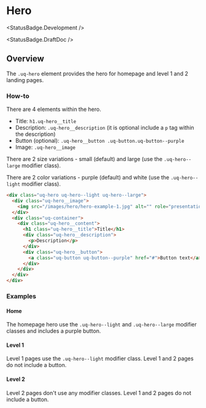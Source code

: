 
<Meta of={HeroStories} />

# Hero

<StatusBadge.Development />

<StatusBadge.DraftDoc />

## Overview

The `.uq-hero` element provides the hero for homepage and level 1 and 2 landing
pages.

### How-to

There are 4 elements within the hero.

- Title: `h1.uq-hero__title`
- Description: `.uq-hero__description` (it is optional include a `p` tag within the description)
- Button (optional): `.uq-hero__button .uq-button.uq-button--purple`
- Image: `.uq-hero__image`

There are 2 size variations - small (default) and large (use the `.uq-hero--large` modifier class).

There are 2 color variations - purple (default) and white (use the `.uq-hero--light` modifier class).

<Canvas sourceState="hidden">
  <Story of={HeroStories.Hero} />
</Canvas>

```html
<div class="uq-hero uq-hero--light uq-hero--large">
  <div class="uq-hero__image">
    <img src="/images/hero/hero-example-1.jpg" alt="" role="presentation" />
  </div>
  <div class="uq-container">
    <div class="uq-hero__content">
      <h1 class="uq-hero__title">Title</h1>
      <div class="uq-hero__description">
        <p>Description</p>
      </div>
      <div class="uq-hero__button">
        <a class="uq-button uq-button--purple" href="#">Button text</a>
      </div>
    </div>
  </div>
</div>
```

### Examples

#### Home

The homepage hero use the `.uq-hero--light` and `.uq-hero--large` modifier classes
and includes a purple button.

<Canvas>
  <Story of={HeroStories.Home} />
</Canvas>

#### Level 1

Level 1 pages use the `.uq-hero--light` modifier class. Level 1 and 2 pages do not
include a button.

<Canvas>
  <Story of={HeroStories.Level1} />
</Canvas>

#### Level 2

Level 2 pages don't use any modifier classes. Level 1 and 2 pages do not
include a button.

<Canvas>
  <Story of={HeroStories.Level2} />
</Canvas>

